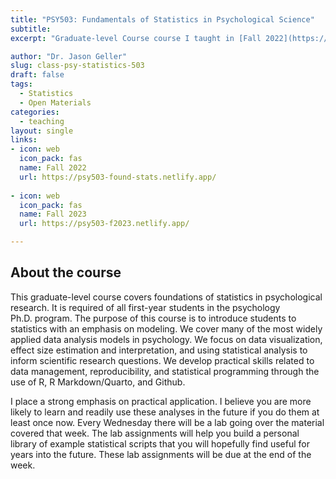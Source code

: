 ```yaml
---
title: "PSY503: Fundamentals of Statistics in Psychological Science"
subtitle:
excerpt: "Graduate-level Course course I taught in [Fall 2022](https://psy503-found-stats.netlify.app/) and [Fall 2023](https://psy503-f2023.netlify.app/). This course introduces first-year psychology students to the basics of statistics with an emphasis on the general linear model and how to use R/RStudio." 

author: "Dr. Jason Geller"
slug: class-psy-statistics-503
draft: false
tags:
  - Statistics
  - Open Materials
categories:
  - teaching
layout: single
links:
- icon: web
  icon_pack: fas
  name: Fall 2022
  url: https://psy503-found-stats.netlify.app/
  
- icon: web
  icon_pack: fas
  name: Fall 2023
  url: https://psy503-f2023.netlify.app/

---
```


## About the course  

This graduate-level course covers foundations of statistics in psychological research. It is required of all first-year students in the psychology Ph.D. program. The purpose of this course is to introduce students to statistics with an emphasis on modeling. We cover many of the most widely applied data analysis models in psychology. We focus on data visualization, effect size estimation and interpretation, and using statistical analysis to inform scientific research questions. We develop practical skills related to data management, reproducibility, and statistical programming through the use of R, R Markdown/Quarto, and Github.

I place a strong emphasis on practical application. I believe you are more likely to learn and readily use these analyses in the future if you do them at least once now. Every Wednesday there will be a lab going over the material covered that week. The lab assignments will help you build a personal library of example statistical scripts that you will hopefully find useful for years into the future. These lab assignments will be due at the end of the week.


